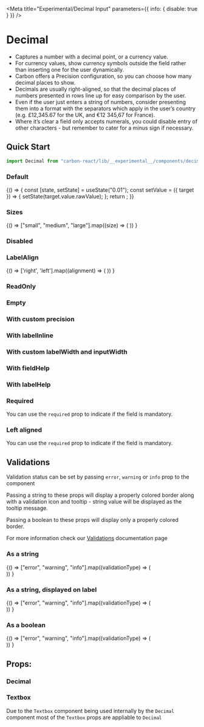 

<Meta
  title="Experimental/Decimal Input"
  parameters={{ info: { disable: true } }}
/>

# Decimal

- Captures a number with a decimal point, or a currency value.
- For currency values, show currency symbols outside the field rather than inserting one for the user dynamically.
- Carbon offers a Precision configuration, so you can choose how many decimal places to show.
- Decimals are usually right-aligned, so that the decimal places of numbers presented in rows line up for easy comparison by the user.
- Even if the user just enters a string of numbers, consider presenting them into a format with the separators which apply in the user’s country (e.g. £12,345.67 for the UK, and €12 345,67 for France).
- Where it’s clear a field only accepts numerals, you could disable entry of other characters - but remember to cater for a minus sign if necessary.

## Quick Start

```jsx
import Decimal from "carbon-react/lib/__experimental__/components/decimal";
```

### Default

<Preview>
  <Story name="default">
    {() => {
      const [state, setState] = useState("0.01");
      const setValue = ({ target }) => {
        setState(target.value.rawValue);
      };
      return <Decimal label="Decimal" value={state} onChange={setValue} />;
    }}
  </Story>
</Preview>

### Sizes

<Preview>
  <Story name="sizes">
    {() =>
      ["small", "medium", "large"].map((size) => (
        <Decimal
          key={`Decimal - ${size}`}
          label={`Decimal - ${size}`}
          value="0.01"
          size={size}
          mb={2}
        />
      ))
    }
  </Story>
</Preview>

### Disabled

<Preview>
  <Story name="disabled">
    <Decimal label="Decimal" value="0.01" disabled />
  </Story>
</Preview>

### LabelAlign

<Preview>
  <Story name="labelAlign">
     {() => 
      ['right', 'left'].map((alignment) => (
        <Decimal
          label="Decimal"
          labelInline
          inputWidth={50}
          key={alignment} 
          labelAlign={alignment}
          value="0.01"
        />
      ))
    }
  </Story>
</Preview>

### ReadOnly

<Preview>
  <Story name="readOnly">
    <Decimal label="Decimal" value="0.01" readOnly />
  </Story>
</Preview>

### Empty

<Preview>
  <Story name="empty">
    <Decimal label="Decimal" allowEmptyValue />
  </Story>
</Preview>

### With custom precision

<Preview>
  <Story name="with custom precision">
    <Decimal label="Decimal" value="0.0001" precision={4} />
  </Story>
</Preview>

### With labelInline

<Preview>
  <Story name="with labelInline" parameters={{ chromatic: { disable: true }}}>
    <Decimal label="Decimal" value="0.01" labelInline />
  </Story>
</Preview>

### With custom labelWidth and inputWidth

<Preview>
  <Story name="with custom labelWidth and inputWidth">
    <Decimal
      label="Decimal"
      value="0.01"
      labelInline
      labelWidth={10}
      inputWidth={90}
    />
  </Story>
</Preview>

### With fieldHelp

<Preview>
  <Story name="with fieldHelp">
    <Decimal label="Decimal" value="0.01" fieldHelp="Help" />
  </Story>
</Preview>

### With labelHelp

<Preview>
  <Story name="with labelHelp">
    <Decimal label="Decimal" value="0.01" labelHelp="Help" />
  </Story>
</Preview>

### Required

You can use the `required` prop to indicate if the field is mandatory.

<Preview>
  <Story name="required">
    <Decimal label="Decimal" value="0.01" required />
  </Story>
</Preview>

### Left aligned

You can use the `required` prop to indicate if the field is mandatory.

<Preview>
  <Story name="left aligned">
    <Decimal label="Decimal" value="0.01" align="left" />
  </Story>
</Preview>

## Validations

Validation status can be set by passing `error`, `warning` or `info` prop to the component

Passing a string to these props will display a properly colored border along with a validation icon and tooltip - string value will be displayed as the tooltip message.

Passing a boolean to these props will display only a properly colored border.

For more information check our [Validations](?path=/docs/documentation-validations--page "Validations") documentation page

### As a string

<Preview>
  <Story name="validations - string - component">
    {() =>
      ["error", "warning", "info"].map((validationType) => (
        <div key={`${validationType}-string-component`}>
          <Decimal
            label="Decimal"
            value="0.01"
            {...{ [validationType]: "Message" }}
            mb={2}
          />
          <Decimal
            label="Decimal - readOnly"
            value="0.01"
            readOnly
            {...{ [validationType]: "Message" }}
            mb={2}
          />
        </div>
      ))
    }
  </Story>
</Preview>

### As a string, displayed on label

<Preview>
  <Story name="validations - string - label">
    {() =>
      ["error", "warning", "info"].map((validationType) => (
        <div key={`${validationType}-string-label`}>
          <Decimal
            label="Decimal"
            value="0.01"
            validationOnLabel
            {...{ [validationType]: "Message" }}
            mb={2}
          />
          <Decimal
            label="Decimal - readOnly"
            value="0.01"
            validationOnLabel
            readOnly
            {...{ [validationType]: "Message" }}
            mb={2}
          />
        </div>
      ))
    }
  </Story>
</Preview>

### As a boolean

<Preview>
  <Story name="validations - boolean">
    {() =>
      ["error", "warning", "info"].map((validationType) => (
        <div key={`${validationType}-boolean-component`}>
          <Decimal
            label="Decimal"
            value="0.01"
            {...{ [validationType]: true }}
            mb={2}
          />
          <Decimal
            label="Decimal - readOnly"
            value="0.01"
            readOnly
            {...{ [validationType]: true }}
            mb={2}
          />
        </div>
      ))
    }
  </Story>
</Preview>

## Props:

### Decimal

<Props of={Decimal} />

### Textbox

Due to the `Textbox` component being used internally by the `Decimal` component most of the `Textbox` props are appliable to `Decimal`

<Props of={OriginalTextbox} />
